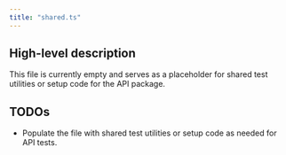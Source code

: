 ```yaml
---
title: "shared.ts"
---
```


## High-level description
This file is currently empty and serves as a placeholder for shared test utilities or setup code for the API package. 

## TODOs
* Populate the file with shared test utilities or setup code as needed for API tests. 
